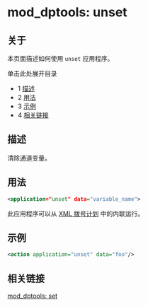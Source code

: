# mod_dptools: unset 

## 关于

本页面描述如何使用 `unset` 应用程序。

单击此处展开目录

* 1 [描述](#描述)
* 2 [用法](#用法)
* 3 [示例](#示例)
* 4 [相关链接](#相关链接)

## 描述

清除通道变量。

## 用法

```xml
<application="unset" data="variable_name">
```

此应用程序可以从 [XML 拨号计划](../../Dialplan/XML-Dialplan-archive_6586601.mdx#about) 中的内联运行。

## 示例

```xml
<action application="unset" data="foo"/>
```

## 相关链接

[mod\_dptools: set](./6586661.mdx#about)
